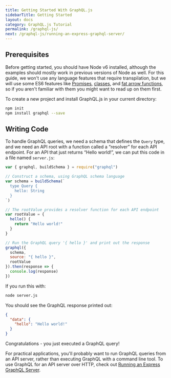 ```yaml
---
title: Getting Started With GraphQL.js
sidebarTitle: Getting Started
layout: docs
category: GraphQL.js Tutorial
permalink: /graphql-js/
next: /graphql-js/running-an-express-graphql-server/
---
```


## Prerequisites

Before getting started, you should have Node v6 installed, although the examples should mostly work in previous versions of Node as well. For this guide, we won't use any language features that require transpilation, but we will use some ES6 features like [Promises](http://www.html5rocks.com/en/tutorials/es6/promises/), [classes](http://javascriptplayground.com/blog/2014/07/introduction-to-es6-classes-tutorial/), and [fat arrow functions](https://strongloop.com/strongblog/an-introduction-to-javascript-es6-arrow-functions/), so if you aren't familiar with them you might want to read up on them first.

To create a new project and install GraphQL.js in your current directory:

```bash
npm init
npm install graphql --save
```

## Writing Code

To handle GraphQL queries, we need a schema that defines the `Query` type, and we need an API root with a function called a “resolver” for each API endpoint. For an API that just returns “Hello world!”, we can put this code in a file named `server.js`:

```javascript
var { graphql, buildSchema } = require("graphql")

// Construct a schema, using GraphQL schema language
var schema = buildSchema(`
  type Query {
    hello: String
  }
`)

// The rootValue provides a resolver function for each API endpoint
var rootValue = {
  hello() {
    return "Hello world!"
  }
}

// Run the GraphQL query '{ hello }' and print out the response
graphql({
  schema,
  source: "{ hello }",
  rootValue
}).then(response => {
  console.log(response)
})
```

If you run this with:

```sh
node server.js
```

You should see the GraphQL response printed out:

```json
{
  "data": {
    "hello": "Hello world!"
  }
}
```

Congratulations - you just executed a GraphQL query!

For practical applications, you'll probably want to run GraphQL queries from an API server, rather than executing GraphQL with a command line tool. To use GraphQL for an API server over HTTP, check out [Running an Express GraphQL Server](/graphql-js/running-an-express-graphql-server/).
